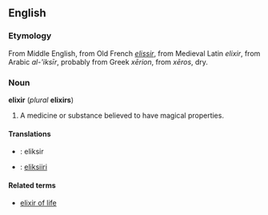 ==English==
===Etymology===
From Middle English, from Old French ''[[elissir]]'', from Medieval Latin ''elixir'', from Arabic ''al-'iksīr'', probably from Greek ''xērion'', from ''xēros'', dry.

===Noun===
'''elixir''' (''plural'' '''elixirs''')

#A medicine or substance believed to have magical properties.

====Translations====
*{{msg:da}}: eliksir
*{{msg:fi}}: [[eliksiiri]]

====Related terms====
*[[elixir of life]]